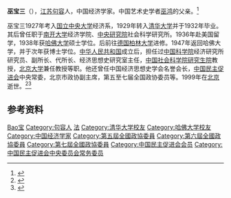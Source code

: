 '''巫宝三'''（{{bd|1905年|7月28日|1999年|2月1日|catIdx=Wu巫}}），[[江苏|江苏]][[句容|句容]]人，中国经济学家。中国艺术史学者[[巫鸿|巫鸿]]的父亲。<ref>{{cite web|url=http://www.21ccom.net/articles/read/article_2013010374161.html|title=巫鸿:“不期而遇”——对书的记忆与记忆中的读书|date=2013-01-03|publisher=[[共识网|共识网]]|archiveurl=https://web.archive.org/web/20160506033406/http://www.21ccom.net/articles/read/article_2013010374161.html|archivedate=2016-05-06|deadurl=yes}}</ref>

巫宝三1927年考入[[国立中央大学_(南京)|国立中央大学]]经济系，1929年转入[[清华大学|清华大学]]并于1932年毕业。其后曾任职于[[南开大学|南开大学]]经济学院、[[中央研究院|中央研究院]]社会科学研究所。1936年赴美国留学，1938年获[[哈佛大学|哈佛大学]]硕士学位。后前往[[德国|德国]][[柏林大学|柏林大学]]进修。1947年返回哈佛大学，并于次年获博士学位。[[中华人民共和国|中华人民共和国]]成立后，担任过[[中国科学院|中国科学院]]经济研究所研究员、副所长、代所长、经济思想史研究室主任，[[中国社会科学院研究生院|中国社会科学院研究生院]]教授，[[北京大学|北京大学]]兼任教授等职。他还曾任中国经济思想史学会名誉会长，[[中国民主促进会|中国民主促进会]]中央常委，北京市政协副主席，第五至七届全国政协委员等。1999年在[[北京|北京]]逝世。<ref>{{cite web|url=http://seuaa.seu.edu.cn/s/14/t/33/a/2323/info.htm|title=巫宝三(1905-1999)：中央大学经济系肄业校友(1927-1929)|publisher=东南大学校友总会}}</ref><ref>{{cite web|url=http://finance.ifeng.com/opinion/xuejie/20090904/1195469.shtml|title=经济学家巫宝三简介}}</ref>

== 参考资料 ==
{{reflist}}

{{中国民主促进会第六届中央委员会}}
{{中国民主促进会第七届中央委员会}}

{{Authority control}}
{{DEFAULTSORT:Wu巫}}
[[Category:巫姓|Bao宝]]
[[Category:句容人|Category:句容人]]
[[Category:國立中央大學大陸時期校友|法]]
[[Category:清华大学校友|Category:清华大学校友]]
[[Category:哈佛大学校友|Category:哈佛大学校友]]
[[Category:中国经济学家|Category:中国经济学家]]
[[Category:第五屆全國政協委員|Category:第五屆全國政協委員]]
[[Category:第六屆全國政協委員|Category:第六屆全國政協委員]]
[[Category:第七屆全國政協委員|Category:第七屆全國政協委員]]
[[Category:中国民主促进会会员|Category:中国民主促进会会员]]
[[Category:中国民主促进会中央委员会常务委员|Category:中国民主促进会中央委员会常务委员]]
